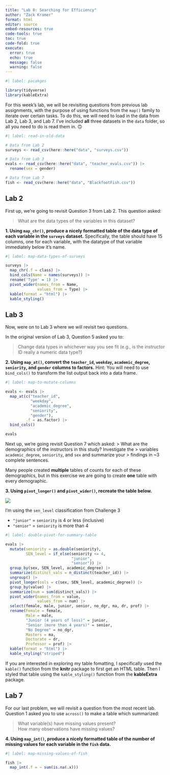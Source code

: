 ```yaml
---
title: "Lab 8: Searching for Efficiency"
author: "Zack Kramer"
format: html
editor: source
embed-resources: true
code-tools: true
toc: true
code-fold: true
execute: 
  error: true
  echo: true
  message: false
  warning: false
---
```


```r
#| label: pacakges

library(tidyverse)
library(kableExtra)
```

For this week's lab, we will be revisiting questions from previous lab
assignments, with the purpose of using functions from the `map()` family to 
iterate over certain tasks. To do this, we will need to load in the data from 
Lab 2, Lab 3, and Lab 7. I've included **all** three datasets in the `data`
folder, so all you need to do is read them in. 🙃 

```r
#| label: read-in-old-data

# Data from Lab 2
surveys <- read_csv(here::here("data", "surveys.csv"))

# Data from Lab 3
evals <- read_csv(here::here("data", "teacher_evals.csv")) |> 
  rename(sex = gender)

# Data from Lab 7
fish <- read_csv(here::here("data", "BlackfootFish.csv"))
```

## Lab 2

First up, we're going to revisit Question 3 from Lab 2. This question asked:

> What are the data types of the variables in this dataset?

**1. Using `map_chr()`, produce a nicely formatted table of the data type of each variable in the `surveys` dataset.** Specifically, the table should have 15 columns, one for
each variable, with the datatype of that variable immediately below it's name. 

```r
#| label: map-data-types-of-surveys

surveys |>
  map_chr(.f = class) |>
  bind_cols(Name = names(surveys)) |>
  rename('Type' = 1) |>
  pivot_wider(names_from = Name,
              values_from = Type) |>
  kable(format = "html") |>
  kable_styling()
```

## Lab 3

Now, were on to Lab 3 where we will revisit two questions. 

In the original version of Lab 3, Question 5 asked you to:

> Change data types in whichever way you see fit (e.g., is the instructor ID
> really a numeric data type?)

**2. Using `map_at()`, convert the `teacher_id`, `weekday`, `academic_degree`, `seniority`, and `gender` columns to factors.** Hint: You will need to use `bind_cols()` to transform the 
list output back into a data frame. 

```r
#| label: map-to-mutate-columns

evals <- evals |>
  map_at(c("teacher_id", 
           "weekday", 
           "academic_degree", 
           "seniority", 
           "gender"), 
         .f = as.factor) |>
  bind_cols() 

evals

```

Next up, we're going revisit Question 7 which asked:
> What are the demographics of the instructors in this study? Investigate the
> variables `academic_degree`, `seniority`, and `sex` and summarize your
> findings in ~3 complete sentences.

Many people created **multiple** tables of counts for each of these
demographics, but in this exercise we are going to create **one** table with 
every demographic.

**3. Using `pivot_longer()` and `pivot_wider()`, recreate the table below.** 

![](images/lab-8-table-to-recreate.png)

::: {.callout-tip}
I'm using the `sen_level` classification from Challenge 3

- `"junior"` = `seniority` is 4 or less (inclusive)
- `"senior"` = `seniority` is more than 4 
:::

```r
#| label: double-pivot-for-summary-table

evals |>
  mutate(seniority = as.double(seniority),
         SEN_level = if_else(seniority <= 4,
                             "junior",
                             "senior")) |>
  group_by(sex, SEN_level, academic_degree) |>
  summarize(distinct_vals = n_distinct(teacher_id)) |>
  ungroup() |>
  pivot_longer(cols = c(sex, SEN_level, academic_degree)) |>
  group_by(value) |>
  summarize(num = sum(distinct_vals)) |>
  pivot_wider(names_from = value,
              values_from = num) |>
  select(female, male, junior, senior, no_dgr, ma, dr, prof) |>
  rename(Female = female,
         Male = male,
         "Junior (4 years of less)" = junior,
         "Senior (more than 4 years)" = senior,
         "No Degree" = no_dgr,
         Masters = ma,
         Doctorate = dr, 
         Professor = prof) |>
  kable(format = "html") |>
  kable_styling("striped")

```

::: {.callout-tip}
If you are interested in exploring my table fomatting, I specifically used the 
`kable()` function from the **knitr** package to first get an HTML table. Then
I styled that table using the `kable_styling()` function from the **kableExtra**
package. 
:::

## Lab 7

For our last problem, we will revisit a question from the most recent lab. 
Question 1 asked you to use `across()` to make a table which summarized: 

> What variable(s) have missing values present?  
> How many observations have missing values?

**4. Using `map_int()`, produce a nicely formatted table of the number of missing values for each variable in the `fish` data.** 

```r
#| label: map-missing-values-of-fish

fish |>
  map_int(.f = ~ sum(is.na(.x))) 

```
